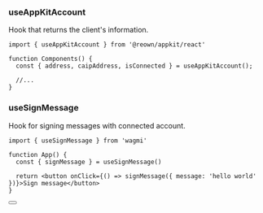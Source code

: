 
### useAppKitAccount

Hook that returns the client's information.

```tsx
import { useAppKitAccount } from '@reown/appkit/react'

function Components() {
  const { address, caipAddress, isConnected } = useAppKitAccount();

  //...
}
```

### useSignMessage

Hook for signing messages with connected account.

```tsx
import { useSignMessage } from 'wagmi'

function App() {
  const { signMessage } = useSignMessage()

  return <button onClick={() => signMessage({ message: 'hello world' })}>Sign message</button>
}
```

<Button name="Learn More" url="https://wagmi.sh/react/hooks/useReadContract" />
